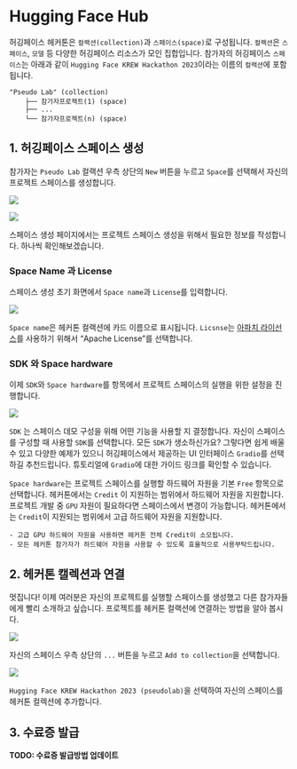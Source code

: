 # Hugging Face Hub

허깅페이스 헤커톤은 `컬랙션(collection)`과 `스페이스(space)`로 구성됩니다. `컬랙션`은 `스페이스`, `모델` 등 다양한 허깅페이스 리소스가 모인 집합입니다. 참가자의 허깅페이스 `스페이스`는 아래과 같이 `Hugging Face KREW Hackathon 2023`이라는 이름의 `컬랙션`에 포함됩니다.

```shell
"Pseudo Lab" (collection)
    ├── 참가자프로젝트(1) (space)
    ├── ...
    └── 참가자프로젝트(n) (space)
```

## 1. 허깅페이스 스페이스 생성

참가자는 `Pseudo Lab` 컬랙션 우측 상단의 `New` 버튼을 누르고 `Space`를 선택해서 자신의 프로젝트 스페이스를 생성합니다.

![](images/paste-2.png){fig-align="center"}

![](images/paste-4.png){fig-align="center"}

스페이스 생성 페이지에서는 프로젝트 스페이스 생성을 위해서 필요한 정보를 작성합니다. 하나씩 확인해보겠습니다.

### Space Name 과 License

스페이스 생성 초기 화면에서 `Space name`과 `License`를 입력합니다.

![](images/paste-5.png){fig-align="center"}

 `Space name`은 헤커톤 컬랙션에 카드 이름으로 표시됩니다. `Licsnse`는 [아파치 라이선스](https://www.olis.or.kr/license/Detailselect.do?lId=1002)를 사용하기 위해서 "Apache License"를 선택합니다.

### SDK 와 Space hardware

이제 `SDK`와 `Space hardware`를 항목에서 프로젝트 스페이스의 실행을 위한 설정을 진행합니다.

![](images/paste-6.png){fig-align="center"}

`SDK` 는 스페이스 데모 구성을 위해 어떤 기능을 사용할 지 결정합니다. 자신이 스페이스를 구성할 때 사용할 `SDK`를 선택합니다. 모든 `SDK`가 생소하신가요? 그렇다면 쉽게 배울 수 있고 다양한 예제가 있으니 허깅페이스에서 제공하는 UI 인터페이스 `Gradio`를 선택하길 추천드립니다. 튜토리얼에 `Gradio`에 대한 가이드 링크를 확인할 수 있습니다.

`Space hardware`는 프로젝트 스페이스를 실행할 하드웨어 자원을 기본 `Free` 항목으로 선택합니다. 헤커톤에서는 `Credit` 이 지원하는 범위에서 하드웨어 자원을 지원합니다. 프로젝트 개발 중 `GPU` 자원이 필요하다면 스페이스에서 변경이 가능합니다. 헤커톤에서는 `Credit`이 지원되는 범위에서 고급 하드웨어 자원을 지원합니다.

::: {.callout-note appearance="simple"}
```
- 고급 GPU 하드웨어 자원을 사용하면 헤커톤 전체 Credit이 소모됩니다.
- 모든 헤커톤 참가자가 하드웨어 자원을 사용할 수 있도록 효율적으로 사용부탁드립니다.
```
:::

## 2. 헤커톤 캘렉션과 연결

멋집니다! 이제 여러분은 자신의 프로젝트를 실행할 스페이스를 생성했고 다른 참가자들에게 빨리 소개하고 싶습니다. 프로젝트를 헤커톤 컬랙션에 연결하는 방법을 알아 봅시다.

![](images/paste-7.png)

자신의 스페이스 우측 상단의 `...` 버튼을 누르고 `Add to collection`을 선택합니다.

![](images/paste-8.png)

`Hugging Face KREW Hackathon 2023 (pseudolab)`을 선택하여 자신의 스페이스를 헤커톤 컬렉션에 추가합니다.

## 3. 수료증 발급

**TODO: 수료증 발급방법 업데이트**

